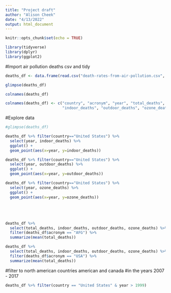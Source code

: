 ---
title: "Project draft"
author: "Alison Cheek"
date: "4/13/2022"
output: html_document
---

```{r setup, include=FALSE}
knitr::opts_chunk$set(echo = TRUE)
```

```{r}

library(tidyverse)
library(dplyr)
library(ggplot2)

```

#Import air pollution deaths csv and tidy

```{r}

deaths_df <- data.frame(read.csv("death-rates-from-air-pollution.csv", stringsAsFactors = FALSE))

glimpse(deaths_df)

colnames(deaths_df)

colnames(deaths_df) <- c("country", "acronym", "year", "total_deaths", 
                         "indoor_deaths", "outdoor_deaths", "ozone_deaths")

```


#Explore data
```{r}
#glimpse(deaths_df)

deaths_df %>% filter(country=="United States") %>%
  select(year, indoor_deaths) %>% 
  ggplot() + 
  geom_point(aes(x=year, y=indoor_deaths))

deaths_df %>% filter(country=="United States") %>%
  select(year, outdoor_deaths) %>% 
  ggplot() + 
  geom_point(aes(x=year, y=outdoor_deaths))

deaths_df %>% filter(country=="United States") %>%
  select(year, ozone_deaths) %>% 
  ggplot() + 
  geom_point(aes(x=year, y=ozone_deaths))




```



#
```{r}
deaths_df %>% 
  select(total_deaths, indoor_deaths, outdoor_deaths, ozone_deaths) %>% 
  filter(deaths_df$acronym == "AFG") %>% 
  summarize(mean(total_deaths))

deaths_df %>% 
  select(total_deaths, indoor_deaths, outdoor_deaths, ozone_deaths) %>% 
  filter(deaths_df$acronym == "USA") %>% 
  summarize(mean(total_deaths))


```




#filter to north american countries american and canada 
#in the years 2007 - 2017
```{r}
deaths_df %>% filter(country == "United States" & year > 1999)


```


#



#



#



#



#





